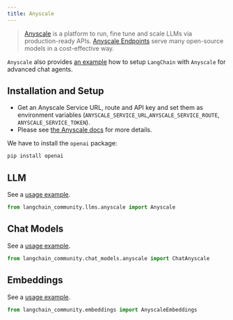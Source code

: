 ```yaml
---
title: Anyscale
---
```


>[Anyscale](https://www.anyscale.com) is a platform to run, fine tune and scale LLMs via production-ready APIs.
> [Anyscale Endpoints](https://docs.anyscale.com/endpoints/overview) serve many open-source models in a cost-effective way.

`Anyscale` also provides [an example](https://docs.anyscale.com/endpoints/model-serving/examples/langchain-integration)
how to setup `LangChain` with `Anyscale` for advanced chat agents.

## Installation and Setup

- Get an Anyscale Service URL, route and API key and set them as environment variables (`ANYSCALE_SERVICE_URL`,`ANYSCALE_SERVICE_ROUTE`, `ANYSCALE_SERVICE_TOKEN`).
- Please see [the Anyscale docs](https://www.anyscale.com/get-started) for more details.

We have to install the `openai` package:

```bash
pip install openai
```

## LLM

See a [usage example](/oss/javascript/integrations/llms/anyscale).

```python
from langchain_community.llms.anyscale import Anyscale
```

## Chat Models

See a [usage example](/oss/javascript/integrations/chat/anyscale).

```python
from langchain_community.chat_models.anyscale import ChatAnyscale
```

## Embeddings

See a [usage example](/oss/javascript/integrations/text_embedding/anyscale).

```python
from langchain_community.embeddings import AnyscaleEmbeddings
```
